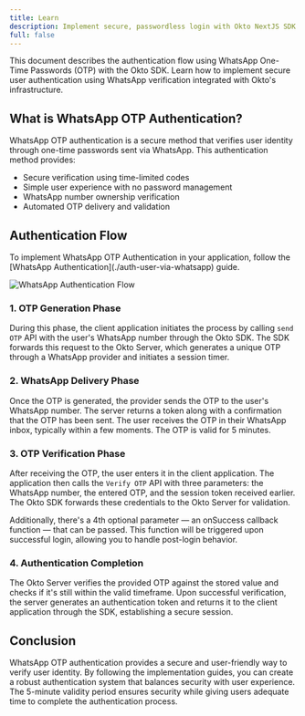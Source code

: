 ```yaml
---
title: Learn
description: Implement secure, passwordless login with Okto NextJS SDK using WhatsApp-based OTPs. Learn session handling, token verification, and automated OTP delivery.
full: false
---
```



This document describes the authentication flow using WhatsApp One-Time Passwords (OTP) with the Okto SDK. Learn how to implement secure user authentication using WhatsApp verification integrated with Okto's infrastructure.

## What is WhatsApp OTP Authentication?

WhatsApp OTP authentication is a secure method that verifies user identity through one-time passwords sent via WhatsApp. This authentication method provides:

- Secure verification using time-limited codes
- Simple user experience with no password management
- WhatsApp number ownership verification
- Automated OTP delivery and validation

## Authentication Flow

<Callout title="Note" type="info">
  To implement WhatsApp OTP Authentication in your application, follow the
  [WhatsApp Authentication](./auth-user-via-whatsapp) guide.
</Callout>

![WhatsApp Authentication Flow](/images/whatsapp-auth-sequence-diagram.png)

### 1. OTP Generation Phase

During this phase, the client application initiates the process by calling `send OTP` API with the user's WhatsApp number through the Okto SDK. The SDK forwards this request to the Okto Server, which generates a unique OTP through a WhatsApp provider and initiates a session timer.

### 2. WhatsApp Delivery Phase

Once the OTP is generated, the provider sends the OTP to the user's WhatsApp number. The server returns a token along with a confirmation that the OTP has been sent. The user receives the OTP in their WhatsApp inbox, typically within a few moments. The OTP is valid for 5 minutes.

### 3. OTP Verification Phase

After receiving the OTP, the user enters it in the client application. The application then calls the `Verify OTP` API with three parameters: the WhatsApp number, the entered OTP, and the session token received earlier. The Okto SDK forwards these credentials to the Okto Server for validation.

Additionally, there's a 4th optional parameter — an onSuccess callback function — that can be passed. This function will be triggered upon successful login, allowing you to handle post-login behavior.

### 4. Authentication Completion

The Okto Server verifies the provided OTP against the stored value and checks if it's still within the valid timeframe. Upon successful verification, the server generates an authentication token and returns it to the client application through the SDK, establishing a secure session.

## Conclusion

WhatsApp OTP authentication provides a secure and user-friendly way to verify user identity. By following the implementation guides, you can create a robust authentication system that balances security with user experience. The 5-minute validity period ensures security while giving users adequate time to complete the authentication process.
